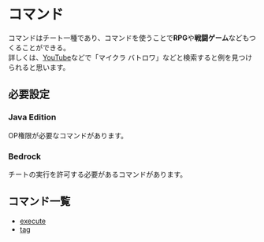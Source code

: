 # コマンド
コマンドはチート一種であり、コマンドを使うことで**RPG**や**戦闘ゲーム**などもつくることができる。  
詳しくは、[YouTube](youtube.com)などで「マイクラ バトロワ」などと検索すると例を見つけられると思います。

## 必要設定
### Java Edition
OP権限が必要なコマンドがあります。
### Bedrock
チートの実行を許可する必要があるコマンドがあります。

## コマンド一覧
 - [execute](execute)
 - [tag](tag)